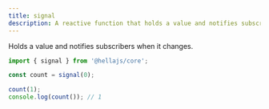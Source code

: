 ```yaml
---
title: signal
description: A reactive function that holds a value and notifies subscribers when it changes.
---
```


Holds a value and notifies subscribers when it changes.

```typescript
import { signal } from '@hellajs/core';

const count = signal(0);

count(1);
console.log(count()); // 1
```